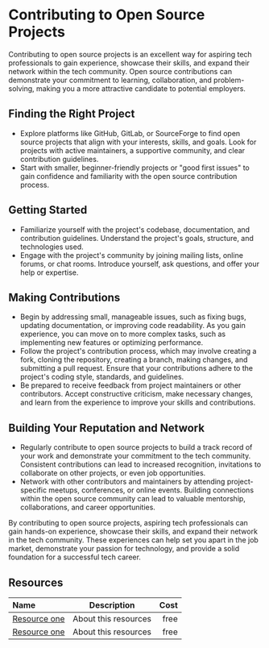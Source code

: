 # Contributing to Open Source Projects

Contributing to open source projects is an excellent way for aspiring tech professionals to gain experience, showcase their
skills, and expand their network within the tech community. Open source contributions can demonstrate your commitment to
learning, collaboration, and problem-solving, making you a more attractive candidate to potential employers.

## Finding the Right Project

- Explore platforms like GitHub, GitLab, or SourceForge to find open source projects that align with your interests, skills,
  and goals. Look for projects with active maintainers, a supportive community, and clear contribution guidelines.
- Start with smaller, beginner-friendly projects or "good first issues" to gain confidence and familiarity with the
  open source contribution process.

## Getting Started

- Familiarize yourself with the project's codebase, documentation, and contribution guidelines. Understand the project's
  goals, structure, and technologies used.
- Engage with the project's community by joining mailing lists, online forums, or chat rooms. Introduce yourself, ask
  questions, and offer your help or expertise.

## Making Contributions

- Begin by addressing small, manageable issues, such as fixing bugs, updating documentation, or improving code readability.
  As you gain experience, you can move on to more complex tasks, such as implementing new features or optimizing performance.
- Follow the project's contribution process, which may involve creating a fork, cloning the repository, creating a branch,
  making changes, and submitting a pull request. Ensure that your contributions adhere to the project's coding style,
  standards, and guidelines.
- Be prepared to receive feedback from project maintainers or other contributors. Accept constructive criticism, make
  necessary changes, and learn from the experience to improve your skills and contributions.

## Building Your Reputation and Network

- Regularly contribute to open source projects to build a track record of your work and demonstrate your commitment to the
  tech community. Consistent contributions can lead to increased recognition, invitations to collaborate on other projects,
  or even job opportunities.
- Network with other contributors and maintainers by attending project-specific meetups, conferences, or online events.
  Building connections within the open source community can lead to valuable mentorship, collaborations, and career
  opportunities.

By contributing to open source projects, aspiring tech professionals can gain hands-on experience, showcase their skills,
and expand their network in the tech community. These experiences can help set you apart in the job market, demonstrate
your passion for technology, and provide a solid foundation for a successful tech career.

## Resources

| Name   | Description | Cost |
| :----- | :----: | ----: |
| [Resource one](https://example.com/)    |  About this resources   |   free |
| [Resource one](https://example.com/)    |  About this resources   |   free |